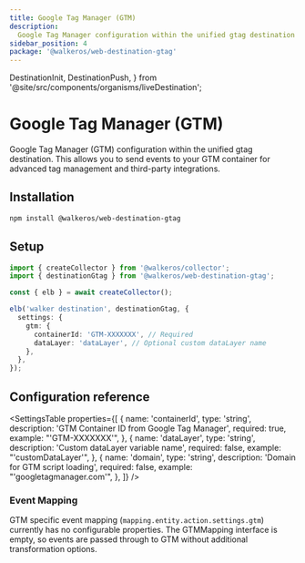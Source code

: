 ```yaml
---
title: Google Tag Manager (GTM)
description:
  Google Tag Manager configuration within the unified gtag destination
sidebar_position: 4
package: '@walkeros/web-destination-gtag'
---
```


  DestinationInit,
  DestinationPush,
} from '@site/src/components/organisms/liveDestination';

# Google Tag Manager (GTM)

<PackageLink
  env="web"
  github="packages/web/destinations/gtag"
  npm="@walkeros/web-destination-gtag"
/>

Google Tag Manager (GTM) configuration within the unified gtag destination. This
allows you to send events to your GTM container for advanced tag management and
third-party integrations.

## Installation

```bash
npm install @walkeros/web-destination-gtag
```

## Setup

```typescript
import { createCollector } from '@walkeros/collector';
import { destinationGtag } from '@walkeros/web-destination-gtag';

const { elb } = await createCollector();

elb('walker destination', destinationGtag, {
  settings: {
    gtm: {
      containerId: 'GTM-XXXXXXX', // Required
      dataLayer: 'dataLayer', // Optional custom dataLayer name
    },
  },
});
```

## Configuration reference

<SettingsTable
  properties={[
    {
      name: 'containerId',
      type: 'string',
      description: 'GTM Container ID from Google Tag Manager',
      required: true,
      example: "'GTM-XXXXXXX'",
    },
    {
      name: 'dataLayer',
      type: 'string',
      description: 'Custom dataLayer variable name',
      required: false,
      example: "'customDataLayer'",
    },
    {
      name: 'domain',
      type: 'string',
      description: 'Domain for GTM script loading',
      required: false,
      example: "'googletagmanager.com'",
    },
  ]}
/>

### Event Mapping

GTM specific event mapping (`mapping.entity.action.settings.gtm`) currently has
no configurable properties. The GTMMapping interface is empty, so events are
passed through to GTM without additional transformation options.
